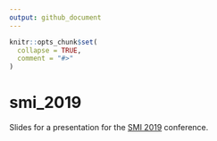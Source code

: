 ```yaml
---
output: github_document
---
```


<!-- README.md is generated from README.Rmd. Please edit that file -->

```r
knitr::opts_chunk$set(
  collapse = TRUE,
  comment = "#>"
)
```

# smi_2019

Slides for a presentation for the [SMI 2019](https://sites.uci.edu/smi2019/) conference. 
